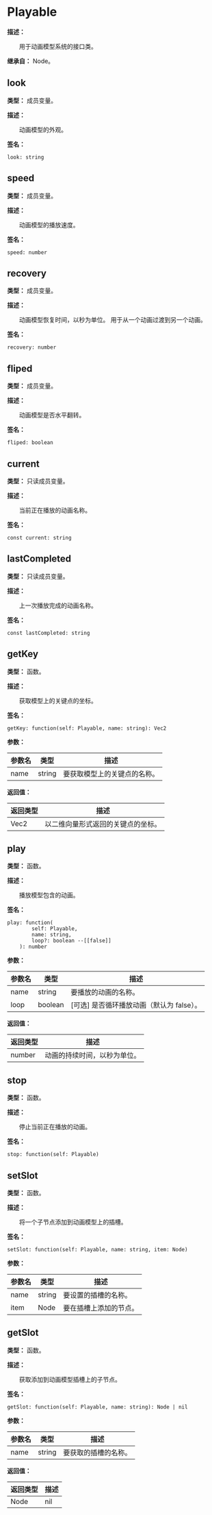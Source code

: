 
# Playable

**描述：**

&emsp;&emsp;用于动画模型系统的接口类。

**继承自：** Node。

## look

**类型：** 成员变量。

**描述：**

&emsp;&emsp;动画模型的外观。

**签名：**
```tl
look: string
```

## speed

**类型：** 成员变量。

**描述：**

&emsp;&emsp;动画模型的播放速度。

**签名：**
```tl
speed: number
```

## recovery

**类型：** 成员变量。

**描述：**

&emsp;&emsp;动画模型恢复时间，以秒为单位。
用于从一个动画过渡到另一个动画。

**签名：**
```tl
recovery: number
```

## fliped

**类型：** 成员变量。

**描述：**

&emsp;&emsp;动画模型是否水平翻转。

**签名：**
```tl
fliped: boolean
```

## current

**类型：** 只读成员变量。

**描述：**

&emsp;&emsp;当前正在播放的动画名称。

**签名：**
```tl
const current: string
```

## lastCompleted

**类型：** 只读成员变量。

**描述：**

&emsp;&emsp;上一次播放完成的动画名称。

**签名：**
```tl
const lastCompleted: string
```

## getKey

**类型：** 函数。

**描述：**

&emsp;&emsp;获取模型上的关键点的坐标。

**签名：**
```tl
getKey: function(self: Playable, name: string): Vec2
```

**参数：**

| 参数名 | 类型 | 描述 |
| --- | --- | --- |
| name | string | 要获取模型上的关键点的名称。 |

**返回值：**

| 返回类型 | 描述 |
| --- | --- |
| Vec2 | 以二维向量形式返回的关键点的坐标。 |

## play

**类型：** 函数。

**描述：**

&emsp;&emsp;播放模型包含的动画。

**签名：**
```tl
play: function(
		self: Playable,
		name: string,
		loop?: boolean --[[false]]
	): number
```

**参数：**

| 参数名 | 类型 | 描述 |
| --- | --- | --- |
| name | string | 要播放的动画的名称。 |
| loop | boolean | [可选] 是否循环播放动画（默认为 false）。 |

**返回值：**

| 返回类型 | 描述 |
| --- | --- |
| number | 动画的持续时间，以秒为单位。 |

## stop

**类型：** 函数。

**描述：**

&emsp;&emsp;停止当前正在播放的动画。

**签名：**
```tl
stop: function(self: Playable)
```

## setSlot

**类型：** 函数。

**描述：**

&emsp;&emsp;将一个子节点添加到动画模型上的插槽。

**签名：**
```tl
setSlot: function(self: Playable, name: string, item: Node)
```

**参数：**

| 参数名 | 类型 | 描述 |
| --- | --- | --- |
| name | string | 要设置的插槽的名称。 |
| item | Node | 要在插槽上添加的节点。 |

## getSlot

**类型：** 函数。

**描述：**

&emsp;&emsp;获取添加到动画模型插槽上的子节点。

**签名：**
```tl
getSlot: function(self: Playable, name: string): Node | nil
```

**参数：**

| 参数名 | 类型 | 描述 |
| --- | --- | --- |
| name | string | 要获取的插槽的名称。 |

**返回值：**

| 返回类型 | 描述 |
| --- | --- |
| Node|nil | 插槽中的节点，如果插槽中没有节点，则返回 nil。 |